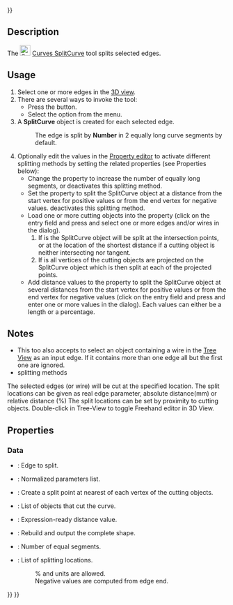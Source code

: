 <languages/>
{{UnfinishedDocu{{#translation:}}}}
<translate>

<!--T:1-->
{{Docnav
|[[Curves_JoinCurve|JoinCurve]]
|[[Curves_Discretize|Discretize]]
|[[Curves_Workbench|Curves]]
|IconL=Curves_JoinCurve.svg
|IconR=Curves_Discretize.svg
|IconC=Curves_workbench_icon.svg
}}

<!--T:2-->
{{GuiCommand
|Name=Curves SplitCurve
|MenuLocation=Curves → Split curve
|Workbenches=[[Curves_Workbench|Curves]]
}}

==Description== <!--T:3-->

<!--T:4-->
The [[Image:Curves_SplitCurve.svg|24px]] [[Curves_SplitCurve|Curves SplitCurve]] tool splits selected edges.

==Usage== <!--T:5-->

<!--T:6-->
# Select one or more edges in the [[3D_view|3D view]].
# There are several ways to invoke the tool:
#* Press the {{Button|[[Image:Curves_SplitCurve.svg|16px]] [[Curves_SplitCurve|Split curve]]}} button.
#* Select the {{MenuCommand|Curves → [[Image:Curves_SplitCurve.svg|16px]] Split curve}} option from the menu.
# A '''SplitCurve''' object is created for each selected edge.
#: The edge is split by '''Number''' in 2 equally long curve segments by default.
# Optionally edit the values in the [[Property_editor|Property editor]] to activate different splitting methods by setting the related properties (see Properties below):
#* Change the {{PropertyData|Number}} property to increase the number of equally long segments, {{Value|0}} or {{Value|1}} deactivates this splitting method.
#* Set the {{PropertyData|Distance}} property to split the SplitCurve object at a distance from the start vertex for positive values or from the end vertex for negative values. {{Value|0.0 mm}} deactivates this splitting method.
#* Load one or more cutting objects into the {{PropertyData|Cutting Ojects}} property (click on the entry field and press {{Button|...}} and select one or more edges and/or wires in the dialog).
#*# If {{PropertyData|CutAtVertexes}} is {{False}} the SplitCurve object will be split at the intersection points, or at the location of the shortest distance if a cutting object is neither intersecting nor tangent.
#*# If {{PropertyData|CutAtVertexes}} is {{True}} all vertices of the cutting objects are projected on the SplitCurve object which is then split at each of the projected points.
#* Add distance values to the {{PropertyData|Values}} property to split the SplitCurve object at several distances from the start vertex for positive values or from the end vertex for negative values (click on the entry field and press {{Button|...}} and enter one or more values in the dialog). Each values can either be a length or a percentage.

==Notes== <!--T:7-->

<!--T:12-->
* This too also accepts to select an object containing a wire in the [[Tree_view|Tree View]] as an input edge. If it contains more than one edge all but the first one are ignored.
* splitting methods 

<!--T:13-->
The selected edges (or wire) will be cut at the specified location.
The split locations can be given as real edge parameter, absolute distance(mm) or relative distance (%)
The split locations can be set by proximity to cutting objects.
Double-click in Tree-View to toggle Freehand editor in 3D View.

==Properties== <!--T:9-->

===Data=== <!--T:14-->

<!--T:15-->
{{TitleProperty|Base}}

<!--T:16-->
* {{PropertyData|Source|LinkSub}}: Edge to split.

<!--T:17-->
{{TitleProperty|Output}}

<!--T:18-->
* {{PropertyData|NormalizedParameters|FloatList|Hidden}}: Normalized parameters list.

<!--T:19-->
{{TitleProperty|Split}}

<!--T:20-->
* {{PropertyData|CutAtVertexes|Bool}}: Create a split point at nearest of each vertex of the cutting objects.
* {{PropertyData|CuttingObjects|LinkList}}: List of objects that cut the curve.
* {{PropertyData|Distance|Distance}}: Expression-ready distance value.
* {{PropertyData|KeepSolid|Bool}}: Rebuild and output the complete shape.
* {{PropertyData|Number|Integer}}: Number of equal segments.
* {{PropertyData|Values|StringList}}: List of splitting locations.
*: % and units are allowed.
*: Negative values are computed from edge end.


<!--T:11-->
{{Docnav
|[[Curves_JoinCurve|JoinCurve]]
|[[Curves_Discretize|Discretize]]
|[[Curves_Workbench|Curves]]
|IconL=Curves_JoinCurve.svg
|IconR=Curves_Discretize.svg
|IconC=Curves_workbench_icon.svg
}}

</translate>
{{Curves Tools navi{{#translation:}}}}
{{Userdocnavi{{#translation:}}}}